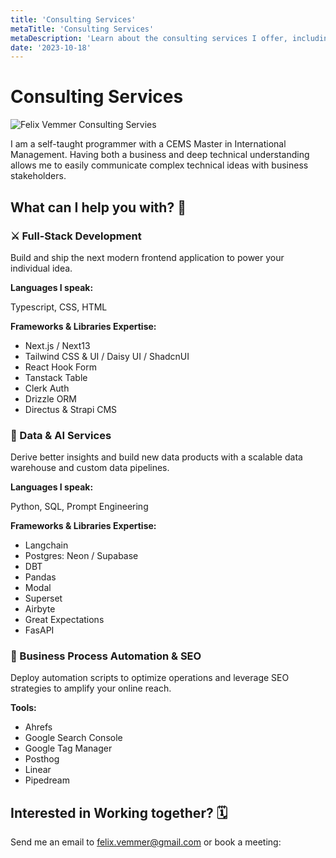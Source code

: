 ```yaml
---
title: 'Consulting Services'
metaTitle: 'Consulting Services'
metaDescription: 'Learn about the consulting services I offer, including full-stack development, data & AI services, and business process automation & SEO.'
date: '2023-10-18'
---
```


# Consulting Services

<Image
  className="my-4 rounded-lg"
  width={2000}
  height={1335}
  alt="Felix Vemmer Consulting Servies"
  src="/pages/consulting-services/photo-1454165804606-c3d57bc86b40.jpeg"
/>

I am a self-taught programmer with a CEMS Master in International Management. Having both a business and deep technical understanding allows me to easily communicate complex technical ideas with business stakeholders.

## What can I help you with? 💪

### ⚔️ Full-Stack Development

Build and ship the next modern frontend application to power your individual idea.

**Languages I speak:**

Typescript, CSS, HTML

**Frameworks & Libraries Expertise:**

- Next.js / Next13
- Tailwind CSS & UI / Daisy UI / ShadcnUI
- React Hook Form
- Tanstack Table
- Clerk Auth
- Drizzle ORM
- Directus & Strapi CMS

### 🤖 Data & AI Services

Derive better insights and build new data products with a scalable data warehouse and custom data pipelines.

**Languages I speak:**

Python, SQL, Prompt Engineering

**Frameworks & Libraries Expertise:**

- Langchain
- Postgres: Neon / Supabase
- DBT
- Pandas
- Modal
- Superset
- Airbyte
- Great Expectations
- FasAPI

### 📢 Business Process Automation & SEO

Deploy automation scripts to optimize operations and leverage SEO strategies to amplify your online reach.

**Tools:**

- Ahrefs
- Google Search Console
- Google Tag Manager
- Posthog
- Linear
- Pipedream

## Interested in Working together? 🗓️

Send me an email to [felix.vemmer@gmail.com](mailto:felix.vemmer@gmail.com) or book a meeting:

<CalCom />
